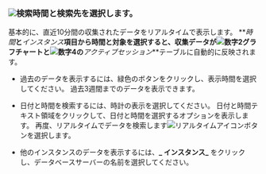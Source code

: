 ### ![](/img/number-01.png)検索時間と検索先を選択します。

基本的に、直近10分間の収集されたデータをリアルタイムで表示します。 **_時間_**と**_インスタンス_**項目から時間と対象を選択すると、収集データが![数字2](/img/number-02.png)グラフチャートと![数字4](/img/number-04.png)の**_アクティブセッション_**テーブルに自動的に反映されます。

-   過去のデータを表示するには、緑色のボタンをクリックし、表示時間を選択してください。 過去3週間までのデータを表示できます。 

-   日付と時間を検索するには、時計の表示を選択してください。 日付と時間テキスト領域をクリックして、日付と時間を選択するオプションを表示します。 再度、リアルタイムでデータを検索します![リアルタイムアイコン](/img/ico-play-time.svg)ボタンを選択します。

-   他のインスタンスのデータを表示するには、**_ インスタンス_** をクリックし、データベースサーバーの名前を選択してください。
